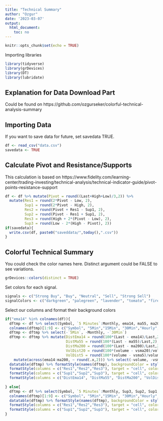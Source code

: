 ```yaml
---
title: "Technical Summary"
author: "Ozgur"
date: '2023-03-07'
output: 
  html_document:
    toc: no
---
```

<style>
.main-container {
  max-width: 940px;
  margin-left: 0;
  margin-right: auto;
}
</style>

```r
knitr::opts_chunk$set(echo = TRUE)
```

Importing libraries
```r
library(tidyverse)
library(grDevices)
library(DT)
library(lubridate)
```

## Explanation for Data Download Part

Could be found on https://github.com/ozgurseker/colorful-technical-analysis-summary


## Importing Data 
If you want to save data for future, set savedata TRUE. 
```r
df <- read_csv("data.csv")
savedata <- TRUE
```

## Calculate Pivot and Resistance/Supports
This calculation is based on https://www.fidelity.com/learning-center/trading-investing/technical-analysis/technical-indicator-guide/pivot-points-resistance-support

```r
df <- df %>% mutate(Pivot = round((Last+High+Low)/3,2)) %>%
  mutate(Res1 = round(2*Pivot - Low, 2),
         Sup1 = round(2*Pivot - High, 2),
         Res2 = round(Pivot + Res1 - Sup1, 2),
         Sup2 = round(Pivot - Res1 + Sup1, 2),
         Res3 = round(High + 2*(Pivot - Low), 2),
         Sup3 = round(Low - 2*(High - Pivot), 2))
if(savedata){
  write.csv(df, paste0("saveddata/",today(),".csv"))
}
```

## Colorful Technical Summary

You could check the color names here. Distinct argument could be FALSE to see variations.
```r
grDevices::colors(distinct = TRUE)
```

Set colors for each signal. 
```r
signals <- c("Strong Buy", "Buy", "Neutral", "Sell", "Strong Sell")
signalColors <- c("darkgreen", "palegreen", "lavender", "tomato", "firebrick")
```

Select our columns and format their background colors 
```r
if("ema14" %in% colnames(df)){
  dftmp <- df %>% select(Symbol, `5 Minutes`:Monthly, ema14, ma55, ma200, Sup3, Sup2, Sup1, Pivot, Res1, Res2, Res3, Last, `Chg. %`, volume, vsma5, vsma20)
  colnames(dftmp)[1:9] <- c("Symbol", "5Min","15Min", "30Min","Hourly","5Hours","Daily","Weekly","Monthly")
  dftmp <- dftmp %>% select(-`5Min`, -Monthly, -`30Min`)
  dftmp <- dftmp %>% mutate(DistEma14 = round(100*(Last - ema14)/Last,2),
                            DistMa55 = round(100*(Last - ma55)/Last,2),
                            DistMa200 = round(100*(Last - ma200)/Last,2),
                            VolDist20 = round(100*(volume - vsma20)/volume,2),
                            VolDist5 = round(100*(volume - vsma5)/volume,2)) %>% 
    mutate(across(ema14:ma200, ~ round(.x,2))) %>% select(-volume, -vsma20,-vsma5)
  datatable(dftmp) %>% formatStyle(names(dftmp), backgroundColor = styleEqual(signals, signalColors)) %>%
  formatStyle(columns = c("Res1","Res2","Res3"), target = "cell", color = "red") %>% 
  formatStyle(columns = c("Sup1","Sup2","Sup3"), target = "cell", color = "green") %>%
  formatStyle(columns = c("DistEma14", "DistMa55", "DistMa200", "VolDist20", "VolDist5"), backgroundColor = styleInterval(c(0), c("tomato", "palegreen")))
  
} else{
  dftmp <- df %>% select(Symbol, `5 Minutes`:Monthly, Sup3, Sup2, Sup1, Pivot, Res1, Res2, Res3, Last, `Chg. %`)
  colnames(dftmp)[1:9] <- c("Symbol", "5Min","15Min", "30Min","Hourly","5Hours","Daily","Weekly","Monthly")
  datatable(dftmp) %>% formatStyle(names(dftmp), backgroundColor = styleEqual(signals, signalColors)) %>%
  formatStyle(columns = c("Res1","Res2","Res3"), target = "cell", color = "red") %>% 
  formatStyle(columns = c("Sup1","Sup2","Sup3"), target = "cell", color = "green")
}


```
